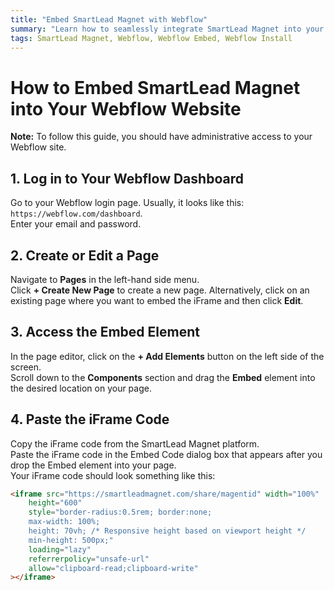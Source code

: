 ```yaml
---
title: "Embed SmartLead Magnet with Webflow"
summary: "Learn how to seamlessly integrate SmartLead Magnet into your Webflow site with step-by-step instructions."
tags: SmartLead Magnet, Webflow, Webflow Embed, Webflow Install
---
```


# How to Embed SmartLead Magnet into Your Webflow Website

**Note:** To follow this guide, you should have administrative access to your Webflow site.

## 1. Log in to Your Webflow Dashboard

Go to your Webflow login page. Usually, it looks like this: `https://webflow.com/dashboard`.  
Enter your email and password.

## 2. Create or Edit a Page

Navigate to **Pages** in the left-hand side menu.  
Click **+ Create New Page** to create a new page. Alternatively, click on an existing page where you want to embed the iFrame and then click **Edit**.

## 3. Access the Embed Element

In the page editor, click on the **+ Add Elements** button on the left side of the screen.  
Scroll down to the **Components** section and drag the **Embed** element into the desired location on your page.

## 4. Paste the iFrame Code

Copy the iFrame code from the SmartLead Magnet platform.  
Paste the iFrame code in the Embed Code dialog box that appears after you drop the Embed element into your page.  
Your iFrame code should look something like this:

```html
<iframe src="https://smartleadmagnet.com/share/magentid" width="100%" 
    height="600" 
    style="border-radius:0.5rem; border:none; 
    max-width: 100%; 
    height: 70vh; /* Responsive height based on viewport height */
    min-height: 500px;" 
    loading="lazy"
    referrerpolicy="unsafe-url" 
    allow="clipboard-read;clipboard-write"
></iframe>
